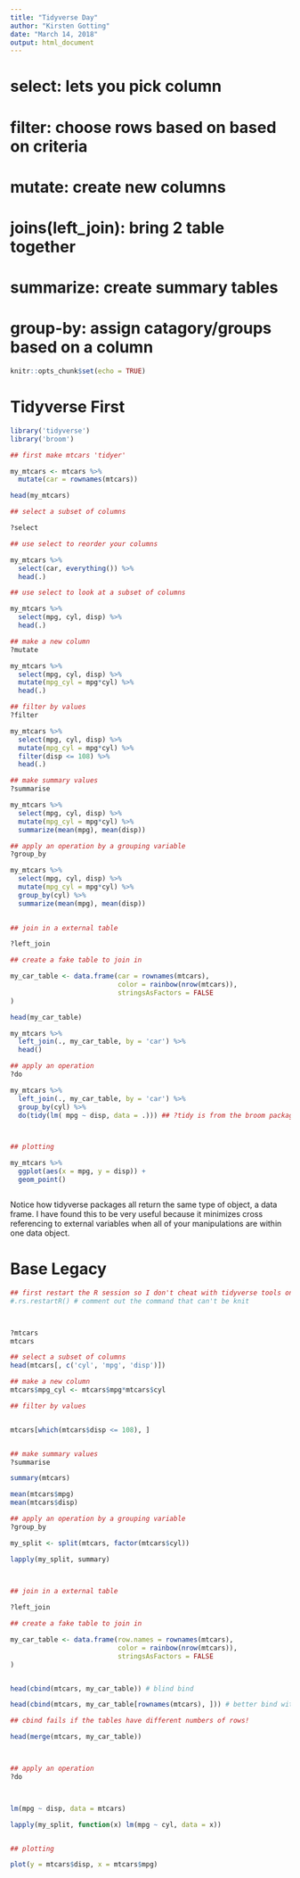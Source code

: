 ```yaml
---
title: "Tidyverse Day"
author: "Kirsten Gotting"
date: "March 14, 2018"
output: html_document
---
```

# select: lets you pick column
# filter: choose rows based on based on criteria 
# mutate: create new columns 
# joins(left_join): bring 2 table together 
# summarize: create summary tables
# group-by: assign catagory/groups based on a column 


```r
knitr::opts_chunk$set(echo = TRUE)
```

# Tidyverse First

```r

library('tidyverse')
library('broom')

## first make mtcars 'tidyer' 

my_mtcars <- mtcars %>%
  mutate(car = rownames(mtcars))

head(my_mtcars)

## select a subset of columns

?select

## use select to reorder your columns

my_mtcars %>%
  select(car, everything()) %>%
  head(.)

## use select to look at a subset of columns

my_mtcars %>% 
  select(mpg, cyl, disp) %>% 
  head(.)

## make a new column
?mutate

my_mtcars %>% 
  select(mpg, cyl, disp) %>% 
  mutate(mpg_cyl = mpg*cyl) %>%
  head(.)

## filter by values
?filter

my_mtcars %>% 
  select(mpg, cyl, disp) %>% 
  mutate(mpg_cyl = mpg*cyl) %>%
  filter(disp <= 108) %>%
  head(.)

## make summary values
?summarise

my_mtcars %>% 
  select(mpg, cyl, disp) %>% 
  mutate(mpg_cyl = mpg*cyl) %>%
  summarize(mean(mpg), mean(disp))

## apply an operation by a grouping variable
?group_by

my_mtcars %>% 
  select(mpg, cyl, disp) %>% 
  mutate(mpg_cyl = mpg*cyl) %>%
  group_by(cyl) %>%
  summarize(mean(mpg), mean(disp))

  
## join in a external table

?left_join

## create a fake table to join in 

my_car_table <- data.frame(car = rownames(mtcars),
                           color = rainbow(nrow(mtcars)),
                           stringsAsFactors = FALSE
)

head(my_car_table)

my_mtcars %>%
  left_join(., my_car_table, by = 'car') %>%
  head()

## apply an operation
?do

my_mtcars %>%
  left_join(., my_car_table, by = 'car') %>%
  group_by(cyl) %>%
  do(tidy(lm( mpg ~ disp, data = .))) ## ?tidy is from the broom package



## plotting 

my_mtcars %>%
  ggplot(aes(x = mpg, y = disp)) +
  geom_point()



```

Notice how tidyverse packages all return the same type of object, a data frame. I have found this to be very useful because it minimizes cross referencing to external variables when all of your manipulations are within one data object. 

# Base Legacy

```r

## first restart the R session so I don't cheat with tidyverse tools on accident
#.rs.restartR() # comment out the command that can't be knit



?mtcars
mtcars

## select a subset of columns
head(mtcars[, c('cyl', 'mpg', 'disp')])

## make a new column
mtcars$mpg_cyl <- mtcars$mpg*mtcars$cyl

## filter by values


mtcars[which(mtcars$disp <= 108), ]


## make summary values
?summarise

summary(mtcars)

mean(mtcars$mpg)
mean(mtcars$disp)

## apply an operation by a grouping variable
?group_by

my_split <- split(mtcars, factor(mtcars$cyl))

lapply(my_split, summary)


  
## join in a external table

?left_join

## create a fake table to join in 

my_car_table <- data.frame(row.names = rownames(mtcars),
                           color = rainbow(nrow(mtcars)),
                           stringsAsFactors = FALSE
)


head(cbind(mtcars, my_car_table)) # blind bind

head(cbind(mtcars, my_car_table[rownames(mtcars), ])) # better bind with preserved row identity

## cbind fails if the tables have different numbers of rows! 

head(merge(mtcars, my_car_table))



## apply an operation
?do



lm(mpg ~ disp, data = mtcars)

lapply(my_split, function(x) lm(mpg ~ cyl, data = x))


## plotting 

plot(y = mtcars$disp, x = mtcars$mpg)



```
